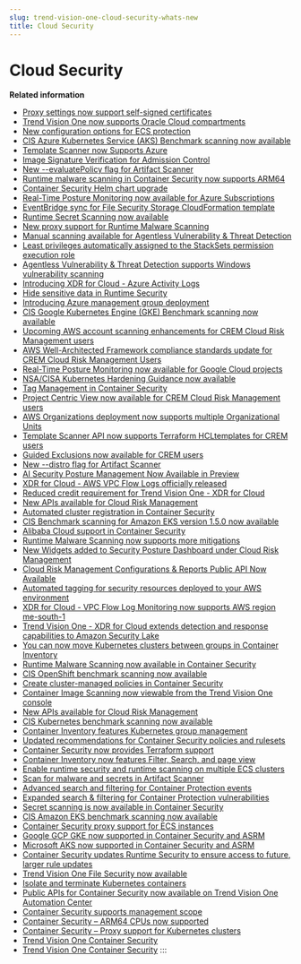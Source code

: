 ```yaml
---
slug: trend-vision-one-cloud-security-whats-new
title: Cloud Security
---
```

# Cloud Security

**Related information**

- [Proxy settings now support self-signed certificates](whatsnew-self-signed-certs.mdx)
- [Trend Vision One now supports Oracle Cloud compartments](whats-new-oracle-cloud.mdx)
- [New configuration options for ECS protection](whatsnew-ECS-config.mdx)
- [CIS Azure Kubernetes Service (AKS) Benchmark scanning now available](whatsnew-aks-1-7-0.mdx)
- [Template Scanner now Supports Azure](template-scanner-Azure-2.mdx)
- [Image Signature Verification for Admission Control](wn-image-signature.mdx)
- [New --evaluatePolicy flag for Artifact Scanner](wn-evaluatepolicy-flag-tmas.mdx)
- [Runtime malware scanning in Container Security now supports ARM64](runtime-malware-scan-arm64.mdx)
- [Container Security Helm chart upgrade](wn-helm-chart-upgrade.mdx)
- [Real-Time Posture Monitoring now available for Azure Subscriptions](RTPM-for-Azure-Cloud.mdx)
- [EventBridge sync for File Security Storage CloudFormation template](fss-eventbridge-sync-for-fss.mdx)
- [Runtime Secret Scanning now available](whatsnew-runtime-secret-scanning.mdx)
- [New proxy support for Runtime Malware Scanning](whatsnew-runtime-malware-proxy.mdx)
- [Manual scanning available for Agentless Vulnerability & Threat Detection](avtd-manual-scanning.mdx)
- [Least privileges automatically assigned to the StackSets permission execution role](fss-least-priv-auto-assigned.mdx)
- [Agentless Vulnerability & Threat Detection supports Windows vulnerability scanning](avtd-supports-windows-2.mdx)
- [Introducing XDR for Cloud - Azure Activity Logs](whats-new-azure-activity-logs.mdx)
- [Hide sensitive data in Runtime Security](wn-hide-sensitive-data-runtime.mdx)
- [Introducing Azure management group deployment](azure-management-group-deployment.mdx)
- [CIS Google Kubernetes Engine (GKE) Benchmark scanning now available](whatsnew-gke-1-7-0.mdx)
- [Upcoming AWS account scanning enhancements for CREM Cloud Risk Management users](aws-scanning-enhancements-crem.mdx)
- [AWS Well-Architected Framework compliance standards update for CREM Cloud Risk Management Users](aws-standards-update.mdx)
- [Real-Time Posture Monitoring now available for Google Cloud projects](RTPM-for-GCP.mdx)
- [NSA/CISA Kubernetes Hardening Guidance now available](whatsnew-nsa-cisa-kub-guidance.mdx)
- [Tag Management in Container Security](wn-tag-management-v1cs.mdx)
- [Project Centric View now available for CREM Cloud Risk Management users](project-centric-view-available.mdx)
- [AWS Organizations deployment now supports multiple Organizational Units](aws-multiple-organizational-units.mdx)
- [Template Scanner API now supports Terraform HCLtemplates for CREM users](template-scanner-api.mdx)
- [Guided Exclusions now available for CREM users](guided-exclusions-now-available.mdx)
- [New --distro flag for Artifact Scanner](wn-distro-flag-tmas.mdx)
- [AI Security Posture Management Now Available in Preview](ai-spm-now-available.mdx)
- [XDR for Cloud - AWS VPC Flow Logs officially released](vpc-flow-logs-official-release.mdx)
- [Reduced credit requirement for Trend Vision One - XDR for Cloud](reduced-credits-xdr-for-cloud.mdx)
- [New APIs available for Cloud Risk Management](new-apis-for-cloud-posture.mdx)
- [Automated cluster registration in Container Security](whats-new-auto-cluster-registration.mdx)
- [CIS Benchmark scanning for Amazon EKS version 1.5.0 now available](whatsnew-cis-amazon-eks1-5-0.mdx)
- [Alibaba Cloud support in Container Security](whats-new-alibaba-cloud-support.mdx)
- [Runtime Malware Scanning now supports more mitigations](wnruntime-malware-scan-mitigation.mdx)
- [New Widgets added to Security Posture Dashboard under Cloud Risk Management](new-widgets-added-cp.mdx)
- [Cloud Risk Management Configurations & Reports Public API Now Available](reports-public-api-now-available.mdx)
- [Automated tagging for security resources deployed to your AWS environment](automated-tagging-resources-aws.mdx)
- [XDR for Cloud - VPC Flow Log Monitoring now supports AWS region me-south-1](vpc-flow-log-supports-me-south-1.mdx)
- [Trend Vision One - XDR for Cloud extends detection and response capabilities to Amazon Security Lake](xdr-for-cloud-amazon-security-lake.mdx)
- [You can now move Kubernetes clusters between groups in Container Inventory](whatsnew-move-kubernetes-clusters.mdx)
- [Runtime Malware Scanning now available in Container Security](runtime-malware-scanning.mdx)
- [CIS OpenShift benchmark scanning now available](whatsnew-cis-openshift-scanning.mdx)
- [Create cluster-managed policies in Container Security](whatsnew-cluster-managed-policies.mdx)
- [Container Image Scanning now viewable from the Trend Vision One console](whatsnew-container-image-scanning.mdx)
- [New APIs available for Cloud Risk Management](wn-checks-profiles-api.mdx)
- [CIS Kubernetes benchmark scanning now available](cis-kubernetes-scanning-whatsnew.mdx)
- [Container Inventory features Kubernetes group management](whats-new-kubernetes-management.mdx)
- [Updated recommendations for Container Security policies and rulesets](updated-recommend-policies-rulesets.mdx)
- [Container Security now provides Terraform support](cs-terraform.mdx)
- [Container Inventory now features Filter, Search, and page view](container-inventory-filter-search.mdx)
- [Enable runtime security and runtime scanning on multiple ECS clusters](enable-runtime-security-scanning.mdx)
- [Scan for malware and secrets in Artifact Scanner](container-inventory-filter-page.mdx)
- [Advanced search and filtering for Container Protection events](adv-search-filter-container.mdx)
- [Expanded search & filtering for Container Protection vulnerabilities](search-filter-container-vulner.mdx)
- [Secret scanning is now available in Container Security](secret-scanning.mdx)
- [CIS Amazon EKS benchmark scanning now available](cis-amazon-eks-benchmark-scan.mdx)
- [Container Security proxy support for ECS instances](arm64-cpus-supported.mdx)
- [Google GCP GKE now supported in Container Security and ASRM](gcp-gke-container-security.mdx)
- [Microsoft AKS now supported in Container Security and ASRM](microsoft-aks-asrm.mdx)
- [Container Security updates Runtime Security to ensure access to future, larger rule updates](runtime-security-rule-updates.mdx)
- [Trend Vision One File Security now available](file-security-initial.mdx)
- [Isolate and terminate Kubernetes containers](isolate-terminate-kubernetes.mdx)
- [Public APIs for Container Security now available on Trend Vision One Automation Center](public-apis-container-security.mdx)
- [Container Security supports management scope](container-security-management-scope.mdx)
- [Container Security – ARM64 CPUs now supported](container-security-arm64-cpus.mdx)
- [Container Security – Proxy support for Kubernetes clusters](container-security-proxy-kubernetes.mdx)
- [Trend Vision One Container Security](container-security-what-new.mdx)
- [Trend Vision One Container Security](container-security-release.mdx)
:::
